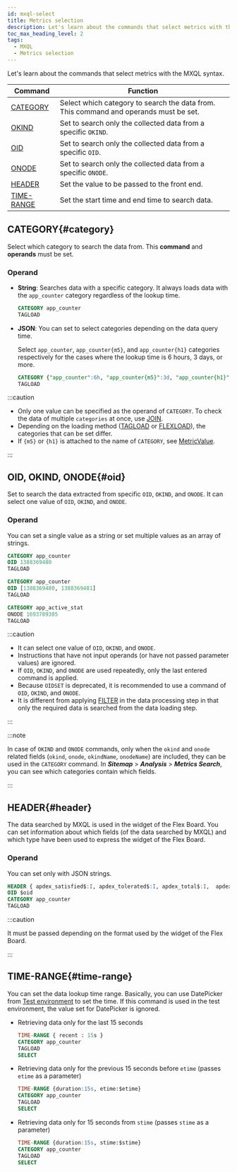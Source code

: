 ```yaml
---
id: mxql-select
title: Metrics selection
description: Let's learn about the commands that select metrics with the MXQL syntax.
toc_max_heading_level: 2
tags:
  - MXQL
  - Metrics selection
---
```


Let's learn about the commands that select metrics with the MXQL syntax.

| Command                   | Function                                                                               |
| ------------------------- | -------------------------------------------------------------------------------------- |
| [CATEGORY](#category)     | Select which category to search the data from. This command and operands must be set.  |
| [OKIND](#oid)             | Set to search only the collected data from a specific `OKIND`.                         |
| [OID](#oid)               | Set to search only the collected data from a specific `OID`.                           |
| [ONODE](#oid)             | Set to search only the collected data from a specific `ONODE`.                         |
| [HEADER](#header)         | Set the value to be passed to the front end.                                           |
| [TIME-RANGE](#time-range) | Set the start time and end time to search data.                                        |

## CATEGORY{#category}

Select which category to search the data from. This **command** and **operands** must be set. 

### Operand

-   **String**: Searches data with a specific category. It always loads data with the `app_counter` category regardless of the lookup time.

    ```sql
    CATEGORY app_counter
    TAGLOAD
    ```

-   **JSON**: You can set to select categories depending on the data query time.

    Select `app_counter`, `app_counter{m5}`, and `app_counter{h1}` categories respectively for the cases where the lookup time is 6 hours, 3 days, or more.

    ```sql
    CATEGORY {"app_counter":6h, "app_counter{m5}":3d, "app_counter{h1}":unlimit } 
    TAGLOAD 
    ```

:::caution

-   Only one value can be specified as the operand of `CATEGORY`. To check the data of multiple `categories` at once, use [JOIN](mxql-calculate#join).
-   Depending on the loading method ([TAGLOAD](mxql-loading#tagload) or [FLEXLOAD](mxql-loading#flexload)), the categories that can be set differ. 
-   If `{m5}` or `{h1}` is attached to the name of `CATEGORY`, see [MetricValue](mxql-guide#metric-value).

:::

## OID, OKIND, ONODE{#oid}

Set to search the data extracted from specific `OID`, `OKIND`, and `ONODE`. It can select one value of `OID`, `OKIND`, and `ONODE`.

### Operand

You can set a single value as a string or set multiple values as an array of strings. 

```sql title='Example 1'
CATEGORY app_counter
OID 1388369480
TAGLOAD
```

```sql title='Example 2'
CATEGORY app_counter
OID [1388369480, 1388369481] 
TAGLOAD
```

```sql title='Example 3'
CATEGORY app_active_stat
ONODE 1693789385
TAGLOAD
```

:::caution

-   It can select one value of `OID`, `OKIND`, and `ONODE`. 
-   Instructions that have not input operands (or have not passed parameter values) are ignored.
-   If `OID`, `OKIND`, and `ONODE` are used repeatedly, only the last entered command is applied.
-   Because `OIDSET` is deprecated, it is recommended to use a command of `OID`, `OKIND`, and `ONODE`.
-   It is different from applying [FILTER](mxql-calculate#filter) in the data processing step in that only the required data is searched from the data loading step.

:::

:::note

In case of `OKIND` and `ONODE` commands, only when the `okind` and `onode` related fields (`okind`, `onode`, `okindName`, `onodeName`) are included, they can be used in the `CATEGORY` command. In **_Sitemap_** > **_Analysis_** > **_Metrics Search_**, you can see which categories contain which fields. 

:::

## HEADER{#header}

The data searched by MXQL is used in the widget of the Flex Board. You can set information about which fields (of the data searched by MXQL) and which type have been used to express the widget of the Flex Board.

### Operand

You can set only with JSON strings. 

```sql title='Example'
HEADER { apdex_satisfied$:I, apdex_tolerated$:I, apdex_total$:I,  apdex$:F, category: app_counter}
OID $oid
CATEGORY app_counter
TAGLOAD
```

:::caution

It must be passed depending on the format used by the widget of the Flex Board.

:::

## TIME-RANGE{#time-range}

You can set the data lookup time range. Basically, you can use DatePicker from [Test environment](mxql-guide#test-env) to set the time. If this command is used in the test environment, the value set for DatePicker is ignored. 

<ImgLang img='mxql-8.png' desc='DatePicker in the test environment' />

-   Retrieving data only for the last 15 seconds

    ```sql
    TIME-RANGE { recent : 15s }
    CATEGORY app_counter
    TAGLOAD
    SELECT
    ```

-   Retrieving data only for the previous 15 seconds before `etime` (passes `etime` as a parameter)

    ```sql
    TIME-RANGE {duration:15s, etime:$etime}
    CATEGORY app_counter
    TAGLOAD
    SELECT
    ```

-   Retrieving data only for 15 seconds from `stime` (passes `stime` as a parameter)

    ```sql
    TIME-RANGE {duration:15s, stime:$stime}
    CATEGORY app_counter
    TAGLOAD
    SELECT
    ```

